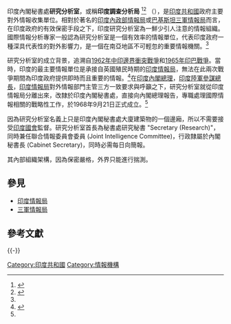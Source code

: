 {{Infobox government agency
| agency_name     = 印度研究分析室
| jurisdiction    = 
| motto           = {{native phrase|sa|धर्मो रक्षति रक्षितः|italics=off}} <br />
(law protects, when it is protected)<ref>{{cite book |last1=Jha |first1=Ganganatha |title=Manusmriti with the Commentary of Medhatithi |date=1920 |publisher=Motilal Banarsidass |isbn=8120811550 |edition=1999 |url=https://www.wisdomlib.org/hinduism/book/manusmriti-with-the-commentary-of-medhatithi/d/doc200908.html |access-date=25 December 2019 |chapter=Constitution of the Court of Justice |archive-date=2022-05-18 |archive-url=https://web.archive.org/web/20220518033359/https://www.wisdomlib.org/hinduism/book/manusmriti-with-the-commentary-of-medhatithi/d/doc200908.html }}</ref>
| seal            = RAW India.jpg
| seal_size       = 
| seal_caption    = 
| logo            = 
| formed          = {{Start date and age|df=yes|1968|9|21}}
| dissolved       = 
| headquarters    = [[印度|印度]][[新德里|新德里]]<ref>{{cite web |title=Again RAW officer under cloud, IB searches his office, seals computer |url=http://archive.indianexpress.com/news/again-raw-officer-under-cloud-ib-searches-his-office-seals-computer/6659/ |website=[[The_Indian_Express|The Indian Express]] |access-date=23 July 2018 |language=en-gb |date=June 17, 2006 |archive-date=2022-01-10 |archive-url=https://web.archive.org/web/20220110201959/http://archive.indianexpress.com/news/again-raw-officer-under-cloud-ib-searches-his-office-seals-computer/6659/ }}</ref>
| budget          = 
| employees       = 
| minister1_name  = [[印度總理|印度總理]]
| minister1_pfo   = 
| chief1_name     = [[Samant_Goel|Samant Goel]]
| chief1_position = [[Secretary_to_Government_of_India|Secretary]]
| parent_agency   = [[印度內閣秘書處|印度內閣秘書處]]
| child1_agency   = {{le|電子技術局（Electronics and Technical Services）|Electronics and Technical Services}}
| child2_agency   = {{le|航空調查中心（Aviation Research Centre）|Aviation Research Centre}}
| child3_agency   = {{le|特種隊（Special Group）|Special Group (India)}}
| child4_agency   = 
| child5_agency   = 
| child6_agency   = 
| chief2_name     = 
| chief2_position = 
| chief3_name     = 
| chief3_position = 
| chief4_name     = 
| chief4_position = 
| chief5_name     = 
| chief5_position = 
| chief6_name     = 
| chief6_position = 
| chief7_name     = 
| chief7_position = 
| chief8_name     = 
| chief8_position = 
| chief9_name     = 
| chief9_position = 
| parent_department = 
| type            = 
| website         = 
}}
印度內閣秘書處'''研究分析室'''，或稱'''印度調查分析局'''
<ref name="Global01">{{cite web|title = Research and Analysis Wing [RAW] - India Intelligence Agencies|url = http://www.globalsecurity.org/intell/world/india/raw.htm|publisher = GlobalSecurity.org|accessdate = 2016-08-01|language = en|archive-date = 2015-03-28|archive-url = https://web.archive.org/web/20150328022232/http://www.globalsecurity.org/intell/world/india/raw.htm|dead-url = no}}</ref><ref name="Sen01">
{{Cite web|url = http://fas.org/irp/news/2000/01/000128-indo-pak.htm|title = India plots against Pak, says US report|author = Ashish Kumar Sen|work = Deccan Chronicle|publisher = Federation of American Scientists|location = San Francisco|language = en|quote = India's external intelligence agency, the Research and Analysis Wing, has been engaged in disinformation campaigns, espionage and sabotage against Pakistan and other neighbouring countries, according to a report put out by the Washington DC-based Federation of American Scientists.|date = 2000-01-28|accessdate = 2016-01-08|archive-date = 2021-01-25|archive-url = https://web.archive.org/web/20210125142756/https://fas.org/irp/news/2000/01/000128-indo-pak.htm|dead-url = no}}
</REF>
（{{Lang-en|'''Research and Analysis Wing'''或者是'''R&AW'''或'''RAW'''}}），是[[印度共和國|印度共和國]]政府主要對外情報收集單位。相對於著名的[[印度情報局|印度內政部情報局]]或[[巴基斯坦|巴基斯坦]][[三軍情報局|三軍情報局]]而言，在印度政府的有效保密手段之下，印度研究分析室為一鮮少引人注意的情報組織。國際情報分析專家一般認為研究分析室是一個有效率的情報單位，代表印度政府一種深具代表性的對外影響力，是一個在南亞地區不可輕忽的重要情報機關。<ref name="Sen01" />

研究分析室的成立背景，追溯自[[中印边境战争|1962年中印邊界衝突戰爭]]和[[1965年印巴戰爭|1965年印巴戰爭]]。當時，印度的最主要情報單位是承接自英國殖民時期的[[印度情報局|印度情報局]]，無法在此兩次戰爭期間為印度政府提供即時而且重要的情報。<ref name="Balachandran">
{{Cite book
 |url          = http://www.thehindu.com/books/books-reviews/intelligence-more-failures-than-successes/article6186927.ece
 |last         = Balachandran
 |first        = Vappala
 |title        = National Security and Intelligence Management: A new paradigm
 |work         = The Hindu
 |publisher    = Indus Source Book Publications
 |location     = Mumbai
 |language     = en
 |quote        = In modern times, failed intelligence management led to the massive Indian military debacle against the Chinese in 1962.
 |date         = 2014-07-07
 |accessdate   = 2016-01-08
 |archive-date = 2020-09-18
 |archive-url  = https://web.archive.org/web/20200918123730/https://www.thehindu.com/books/books-reviews/intelligence-more-failures-than-successes/article6186927.ece
 |dead-url     = no
}}
</REF>在[[印度總理|印度內閣總理]]，[[陆军参谋长_(印度)|印度陸軍參謀總長]]，[[印度情報局|印度情報局]]對外情報部門主管三方一致要求與呼籲之下，研究分析室就從印度情報局分離出來，改隸於印度內閣秘書處，直接向內閣總理報告，專職處理國際情報相關的戰略性工作，於1968年9月21日正式成立。<ref name="Sen01" />

因為研究分析室名義上只是印度內閣秘書處大廈建築物的一個邊廂，所以不需要接受[[印度議會|印度國會]]監督。研究分析室首長為秘書處研究秘書 "Secretary (Research)"，同時兼任聯合情報委員會委員 (Joint Intelligence Committee)，行政隸屬於內閣秘書長 (Cabinet Secretary)，同時必需每日向{{le|印度國家安全顧問|National Security Advisor (India)}}簡報。

其內部組織架構，因為保密嚴格，外界只能進行揣測。

== 參見 ==
* [[印度情報局|印度情報局]]
* [[三軍情報局|三軍情報局]]

== 參考文獻 ==
{{reflist}}
{{-}}
{{National Intelligence Agencies}}

[[Category:印度共和國|Category:印度共和國]]
[[Category:情報機構|Category:情報機構]]